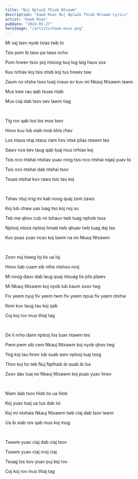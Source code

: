 ```yaml
---
title: "Nuj Nplaib Thiab Ntxawm"
description: "Kawm Muas Nuj Nplaib Thiab Ntxawm Lyrics"
artist: "Kawm Muas"
pubDate: "2024-03-27"
heroImage: "/artists/kawm-muas.png"
---
```


Mi vaj tsev nyob txias twb to

Tsis pom ib tauv pa taws ncho

Pom hneev tsov poj ntxoog tsuj log laig hauv zos

Kuv nrhiav koj tsis ntsib koj tus hneev taw

Zaum no ntshe tsov txaij nrauv ev kuv mi Nkauj Ntxawm lawm

Mus kaw rau qab tsuas ntab

Mus ciaj dab tsov sev lawm tiag

<br />

Tig rov qab loo los mus tsev

Hnov kuv lub siab mob khis rhev

Los ntaus ntaj ntaus riam hov ntse plias ntawm tes

Sawv nce kev taug qab tuaj mus nrhiav koj

Tsis nco ntshai ntshav yuav nrog tsis nco ntshai nqaij yuav to

Tsis nco ntshai dab ntshai tsov

Tsuas ntshai kuv raws tsis tau koj

<br />

Tshav ntuj nrig mi kab noog quaj zom zaws

Koj lub chaw uas luag tso koj noj su

Teb me qhov cub mi tshauv twb tuag nphob tsus

Nplooj ntoos nplooj hmab twb qhuav twb tuag daj tas

Kuv puas yuav ncav koj lawm na mi Nkauj Ntxawm

<br />

Zoov nuj txeeg loj tis ua loj

Hnov liab cuam sib nthe ntshoo rooj

Mi noog dauv dab laug quaj ntxuag tis plis plawv

Mi Nkauj Ntxawm koj nyob lub kaum zoov twg

Fiv yeem nyuj fiv yeem twm fiv yeem npua fiv yeem ntxhw

Kom kuv taug tau koj qab

Coj koj rov mus thiaj tag

<br />

De li nrho daim nplooj los tuav ntawm tes

Pwm pwm sib cem Nkauj Ntxawm koj nyob qhov twg

Yog koj tau hnov lub suab qwv nplooj tuaj txog

Thov koj ho teb Nuj Nplhaib ib suab ib los

Zoov dav luaj no Nkauj Ntxawm koj puas yuav hnov

<br />

Niam dab tsov hlob tis ua hlob

Koj yuav tuaj ua tus dab tsi

Koj mi ntxhais Nkauj Ntxawm twb ciaj dab tsov lawm

Ua ib siab rov qab mus koj mog

<br />

Txawm yuav ciaj dab ciaj tsov

Txawm yuav ciaj nroj ciaj

Tsuag los kuv yuav puj koj rov

Coj koj rov mus thiaj tag
